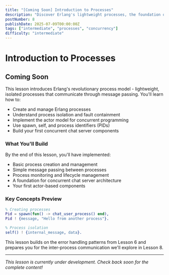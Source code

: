 ```yaml
---
title: "[Coming Soon] Introduction to Processes"
description: "Discover Erlang's lightweight processes, the foundation of concurrent programming and the actor model that powers fault-tolerant systems"
postNumber: 8
publishDate: 2025-07-09T00:00:00Z
tags: ["intermediate", "processes", "concurrency"]
difficulty: "intermediate"
---
```


# Introduction to Processes

## Coming Soon

This lesson introduces Erlang's revolutionary process model - lightweight, isolated processes that communicate through message passing. You'll learn how to:

- Create and manage Erlang processes
- Understand process isolation and fault containment
- Implement the actor model for concurrent programming
- Use spawn, self, and process identifiers (PIDs)
- Build your first concurrent chat server components

### What You'll Build

By the end of this lesson, you'll have implemented:

- Basic process creation and management
- Simple message passing between processes
- Process monitoring and lifecycle management
- A foundation for concurrent chat server architecture
- Your first actor-based components

### Key Concepts Preview

```erlang
% Creating processes
Pid = spawn(fun() -> chat_user_process() end),
Pid ! {message, "Hello from another process"}.

% Process isolation
self() ! {internal_message, data}.
```

This lesson builds on the error handling patterns from Lesson 6 and prepares you for the inter-process communication we'll explore in Lesson 8.

---

_This lesson is currently under development. Check back soon for the complete content!_
